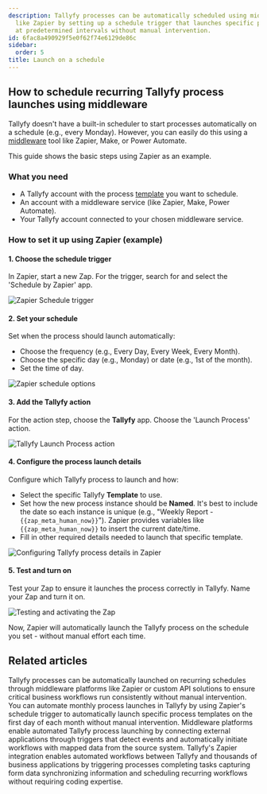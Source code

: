 ```yaml
---
description: Tallyfy processes can be automatically scheduled using middleware tools
  like Zapier by setting up a schedule trigger that launches specific process templates
  at predetermined intervals without manual intervention.
id: 6fac8a490929f5e0f62f74e6129de86c
sidebar:
  order: 5
title: Launch on a schedule
---
```


## How to schedule recurring Tallyfy process launches using middleware

Tallyfy doesn't have a built-in scheduler to start processes automatically on a schedule (e.g., every Monday). However, you can easily do this using a [middleware](/products/pro/integrations/middleware/) tool like Zapier, Make, or Power Automate.

This guide shows the basic steps using Zapier as an example.

### What you need

*   A Tallyfy account with the process [template](/products/pro/documenting/templates/) you want to schedule.
*   An account with a middleware service (like Zapier, Make, Power Automate).
*   Your Tallyfy account connected to your chosen middleware service.

### How to set it up using Zapier (example)

#### 1. Choose the schedule trigger

In Zapier, start a new Zap. For the trigger, search for and select the 'Schedule by Zapier' app.

![Zapier Schedule trigger](https://screenshots.tallyfy.com/zapier-schedule-1.gif)

#### 2. Set your schedule

Set when the process should launch automatically:
* Choose the frequency (e.g., Every Day, Every Week, Every Month).
* Choose the specific day (e.g., Monday) or date (e.g., 1st of the month).
* Set the time of day.

![Zapier schedule options](https://screenshots.tallyfy.com/zapier-schedule-2.gif)

#### 3. Add the Tallyfy action

For the action step, choose the **Tallyfy** app. Choose the 'Launch Process' action.

![Tallyfy Launch Process action](https://screenshots.tallyfy.com/zapier-schedule-3.gif)

#### 4. Configure the process launch details

Configure which Tallyfy process to launch and how:
* Select the specific Tallyfy **Template** to use.
* Set how the new process instance should be **Named**. It's best to include the date so each instance is unique (e.g., "Weekly Report - `{{zap_meta_human_now}}`"). Zapier provides variables like `{{zap_meta_human_now}}` to insert the current date/time.
* Fill in other required details needed to launch that specific template.

![Configuring Tallyfy process details in Zapier](https://screenshots.tallyfy.com/zapier-schedule-4.gif)

#### 5. Test and turn on

Test your Zap to ensure it launches the process correctly in Tallyfy. Name your Zap and turn it on.

![Testing and activating the Zap](https://screenshots.tallyfy.com/zapier-schedule-5.gif)

Now, Zapier will automatically launch the Tallyfy process on the schedule you set - without manual effort each time.


## Related articles
<CardGrid>
<LinkTitleCard header="<b>Triggers > Launch via a schedule</b>" href="/products/pro/launching/triggers/via-recurring-schedule/" > Tallyfy processes can be automatically launched on recurring schedules through middleware platforms like Zapier or custom API solutions to ensure critical business workflows run consistently without manual intervention. </LinkTitleCard>
<LinkTitleCard header="<b>Zapier > Automate monthly process launch with Zapier</b>" href="/products/pro/integrations/middleware/zapier/how-to-automate-monthly-process-launch-with-zapier/" > You can automate monthly process launches in Tallyfy by using Zapier's schedule trigger to automatically launch specific process templates on the first day of each month without manual intervention. </LinkTitleCard>
<LinkTitleCard header="<b>Triggers > Launch via middleware</b>" href="/products/pro/launching/triggers/via-middleware/" > Middleware platforms enable automated Tallyfy process launching by connecting external applications through triggers that detect events and automatically initiate workflows with mapped data from the source system. </LinkTitleCard>
<LinkTitleCard header="<b>Middleware > Zapier</b>" href="/products/pro/integrations/middleware/zapier/" > Tallyfy's Zapier integration enables automated workflows between Tallyfy and thousands of business applications by triggering processes completing tasks capturing form data synchronizing information and scheduling recurring workflows without requiring coding expertise. </LinkTitleCard>
</CardGrid>
